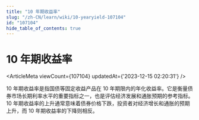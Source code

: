 ```yaml
---
title: "10 年期收益率"
slug: "/zh-CN/learn/wiki/10-yearyield-107104"
id: "107104"
hide_table_of_contents: true
---
```



<Breadcrumbs current="10 年期收益率" />

# 10 年期收益率

<ArticleMeta viewCount={107104} updatedAt={'2023-12-15 02:20:31'} />
<div className='border-solid border-b border-t-0 my-4 border-[var(--ifm-color-gray-300)]' />

10 年期收益率是指国债等固定收益产品在 10 年期限内的年化收益率。它是衡量债券市场长期利率水平的重要指标之一，也是评估经济发展和通胀预期的参考指标。10 年期收益率的上升通常意味着债券价格下跌，投资者对经济增长和通胀的预期上升，而 10 年期收益率的下降则相反。
